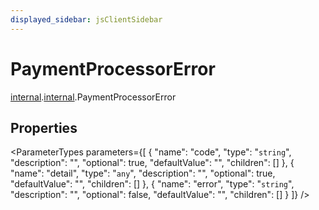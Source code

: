 ```yaml
---
displayed_sidebar: jsClientSidebar
---
```



# PaymentProcessorError

[internal](../../admin_discounts/modules/admin_discounts.internal.mdx).[internal](../modules/admin_discounts.internal.internal.mdx).PaymentProcessorError

## Properties

<ParameterTypes parameters={[
  {
    "name": "code",
    "type": "`string`",
    "description": "",
    "optional": true,
    "defaultValue": "",
    "children": []
  },
  {
    "name": "detail",
    "type": "`any`",
    "description": "",
    "optional": true,
    "defaultValue": "",
    "children": []
  },
  {
    "name": "error",
    "type": "`string`",
    "description": "",
    "optional": false,
    "defaultValue": "",
    "children": []
  }
]} />
